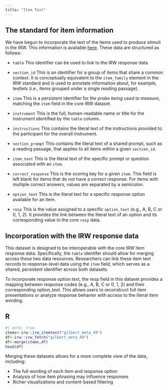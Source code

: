 ```yaml
---
title: "Item Text"
---
```


## The standard for item information

We have begun to incorporate the text of the items used to produce stimuli in the IRW. This information is available [here](https://redivis.com/datasets/07b6-11dggrv8c). These data are structured as follows:

- `table` This identifier can be used to link to the IRW response data.

- `section_id` This is an identifier for a group of items that share a common context. It is conceptually equivalent to the `item_family` element in the IRW standard and is used to annotate information about, for example, testlets (i.e., items grouped under a single reading passage).

- `item` This is a persistent identifier for *the probe being used to measure*, matching the `item` field in the core IRW dataset.

- `instrument` This is the full, human-readable name or title for the instrument identified by the `table` column.

- `instructions` This contains the literal text of the instructions provided to the participant for the overall instrument.

- `section_prompt` This contains the literal text of a shared prompt, such as a reading passage, that applies to all items within a given `section_id`.

- `item_text` This is the literal text of the specific prompt or question associated with an `item`.

- `correct_response` This is the scoring key for a given `item`. This field is left blank for items that do not have a correct response. For items with multiple correct answers, values are separated by a semicolon.

- `option_text` This is the literal text for a specific response option available for an item.

- `resp` This is the value assigned to a specific `option_text` (e.g., A, B, C or 0, 1, 2). It provides the link between the literal text of an option and its corresponding value in the core `resp` data.

## Incorporation with the IRW response data

This dataset is designed to be interoperable with the core IRW item response data. Specifically, the `table` identifer should allow for merging across these two data resources. Researchers can link these item text records to response-level data using the `item` field, which serves as a shared, persistent identifier across both datasets.

To incorporate response option text, the resp field in this dataset provides a mapping between response codes (e.g., A, B, C or 0, 1, 2) and their corresponding option_text. This allows users to reconstruct full item presentations or analyze response behavior with access to the literal item wording.

::: panel-tabset
## R

```r
#| echo: true
items<-irw::irw_itemtext("gilbert_meta_49")
df<-irw::irw_fetch("gilbert_meta_49")
df<-merge(items,df)
head(df)
```
:::

Merging these datasets allows for a more complete view of the data, including:

- The full wording of each item and response option
- Analysis of how item phrasing may influence responses
- Richer visualizations and content-based filtering
